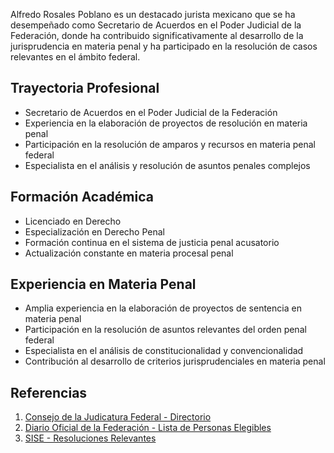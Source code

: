 Alfredo Rosales Poblano es un destacado jurista mexicano que se ha desempeñado como Secretario de Acuerdos en el Poder Judicial de la Federación, donde ha contribuido significativamente al desarrollo de la jurisprudencia en materia penal y ha participado en la resolución de casos relevantes en el ámbito federal.

## Trayectoria Profesional

- Secretario de Acuerdos en el Poder Judicial de la Federación
- Experiencia en la elaboración de proyectos de resolución en materia penal
- Participación en la resolución de amparos y recursos en materia penal federal
- Especialista en el análisis y resolución de asuntos penales complejos

## Formación Académica

- Licenciado en Derecho
- Especialización en Derecho Penal
- Formación continua en el sistema de justicia penal acusatorio
- Actualización constante en materia procesal penal

## Experiencia en Materia Penal

- Amplia experiencia en la elaboración de proyectos de sentencia en materia penal
- Participación en la resolución de asuntos relevantes del orden penal federal
- Especialista en el análisis de constitucionalidad y convencionalidad
- Contribución al desarrollo de criterios jurisprudenciales en materia penal

## Referencias

1. [Consejo de la Judicatura Federal - Directorio](https://www.cjf.gob.mx/directorios/lstfundep.aspx?cv_x=2065)
2. [Diario Oficial de la Federación - Lista de Personas Elegibles](https://dof.gob.mx/nota_detalle.php?codigo=5745287&fecha=15/12/2024)
3. [SISE - Resoluciones Relevantes](https://sise.cjf.gob.mx/SVP/word1.aspx?arch=4327000032591943003.pdf)
